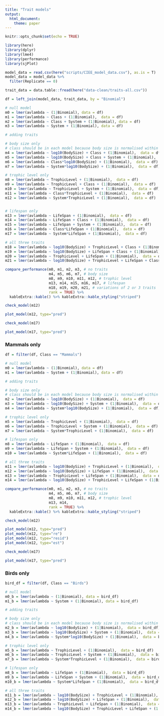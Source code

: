 ```yaml
---
title: "Trait models"
output: 
  html_document:
    theme: paper
---
```


```r
knitr::opts_chunk$set(echo = TRUE)

library(here)
library(dplyr)
library(lme4)
library(performance)
library(sjPlot)

model_data = read.csv(here("scripts/CIEE_model_data.csv"), as.is = T)
model_data = model_data %>%
  filter(Replicate == 0)

trait_data = data.table::fread(here("data-clean/traits-all.csv"))

df = left_join(model_data, trait_data, by = "Binomial")
```

```r
# null model
m0 = lmer(avlambda ~ (1|Binomial), data = df)
m1 = lmer(avlambda ~ Class + (1|Binomial),  data = df)
m2 = lmer(avlambda ~ Class + System + (1|Binomial), data = df)
m3 = lmer(avlambda ~ System + (1|Binomial), data = df)

# adding traits

# body size only
# class should be in each model because body size is normalised within classes
m4 = lmer(avlambda ~ log10(BodySize) + Class + (1|Binomial),  data = df)
m5 = lmer(avlambda ~ log10(BodySize) + Class + System + (1|Binomial),  data = df)
m6 = lmer(avlambda ~ Class*log10(BodySize) + (1|Binomial),  data = df)
m7 = lmer(avlambda ~ System*log10(BodySize) + (1|Binomial),  data = df)

# trophic level only
m8 = lmer(avlambda ~ TrophicLevel + (1|Binomial),  data = df)
m9 = lmer(avlambda ~ TrophicLevel + Class + (1|Binomial),  data = df)
m10 = lmer(avlambda ~ TrophicLevel + System + (1|Binomial),  data = df)
m11 = lmer(avlambda ~ Class*TrophicLevel + (1|Binomial),  data = df)
m12 = lmer(avlambda ~ System*TrophicLevel + (1|Binomial),  data = df)


# lifespan only
m13 = lmer(avlambda ~ LifeSpan + (1|Binomial),  data = df)
m14 = lmer(avlambda ~ LifeSpan + Class + (1|Binomial),  data = df)
m15 = lmer(avlambda ~ LifeSpan + System + (1|Binomial),  data = df)
m16 = lmer(avlambda ~ Class*LifeSpan + (1|Binomial),  data = df)
m17 = lmer(avlambda ~ System*LifeSpan + (1|Binomial),  data = df)

# all three traits
m18 = lmer(avlambda ~ log10(BodySize) + TrophicLevel + Class + (1|Binomial),  data = df)
m19 = lmer(avlambda ~ log10(BodySize) + LifeSpan + Class + (1|Binomial),  data = df)
m20 = lmer(avlambda ~ TrophicLevel + LifeSpan + (1|Binomial),  data = df)
m21 = lmer(avlambda ~ log10(BodySize) + TrophicLevel + LifeSpan + Class + (1|Binomial),  data = df)
```

```r
compare_performance(m0, m1, m2, m3, # no traits
                    m4, m5, m6, m7, # body size
                    m8, m9, m10, m11, m12, # trophic level
                    m13, m14, m15, m16, m17, # lifespan
                    m18, m19, m20, m21, # variations of 2 or 3 traits
                    rank = TRUE) %>%
  kableExtra::kable() %>% kableExtra::kable_styling("striped")
```

```r
check_model(m12)
```

```r
plot_model(m12, type="pred")
```

```r
check_model(m17)
```

```r
plot_model(m17, type="pred")
```


### Mammals only

```r
df = filter(df, Class == "Mammals")

# null model
m0 = lmer(avlambda ~ (1|Binomial), data = df)
m1 = lmer(avlambda ~ System + (1|Binomial), data = df)

# adding traits

# body size only
# class should be in each model because body size is normalised within classes
m2 = lmer(avlambda ~ log10(BodySize) + (1|Binomial),  data = df)
m3 = lmer(avlambda ~ log10(BodySize) + System + (1|Binomial),  data = df)
m4 = lmer(avlambda ~ System*log10(BodySize) + (1|Binomial),  data = df)

# trophic level only
m5 = lmer(avlambda ~ TrophicLevel + (1|Binomial),  data = df)
m6 = lmer(avlambda ~ TrophicLevel + System + (1|Binomial),  data = df)
m7 = lmer(avlambda ~ System*TrophicLevel + (1|Binomial),  data = df)

# lifespan only
m8 = lmer(avlambda ~ LifeSpan + (1|Binomial),  data = df)
m9 = lmer(avlambda ~ LifeSpan + System + (1|Binomial),  data = df)
m10 = lmer(avlambda ~ System*LifeSpan + (1|Binomial),  data = df)

# all three traits
m11 = lmer(avlambda ~ log10(BodySize) + TrophicLevel + (1|Binomial),  data = df)
m12 = lmer(avlambda ~ log10(BodySize) + LifeSpan + (1|Binomial),  data = df)
m13 = lmer(avlambda ~ TrophicLevel + LifeSpan + (1|Binomial),  data = df)
m14 = lmer(avlambda ~ log10(BodySize) + TrophicLevel + LifeSpan + (1|Binomial),  data = df)
```

```r
compare_performance(m0, m1, m2, m3, # no traits
                    m4, m5, m6, m7, # body size
                    m8, m9, m10, m11, m12, # trophic level
                    m13, m14,
                    rank = TRUE) %>%
  kableExtra::kable() %>% kableExtra::kable_styling("striped")
```

```r
check_model(m12)
```

```r
plot_model(m12, type="pred")
plot_model(m12, type="re")
plot_model(m12, type="resid")
plot_model(m12, type="est")
```

```r
check_model(m17)
```

```r
plot_model(m17, type="pred")
```

### Birds only

```r
bird_df = filter(df, Class == "Birds")

# null model
m0_b = lmer(avlambda ~ (1|Binomial), data = bird_df)
m1_b = lmer(avlambda ~ System + (1|Binomial), data = bird_df)

# adding traits

# body size only
# class should be in each model because body size is normalised within classes
m2_b = lmer(avlambda ~ log10(BodySize) + (1|Binomial),  data = bird_df)
m3_b = lmer(avlambda ~ log10(BodySize) + System + (1|Binomial),  data = bird_df)
m4_b = lmer(avlambda ~ System*log10(BodySize) + (1|Binomial),  data = bird_df)

# trophic level only
m5_b = lmer(avlambda ~ TrophicLevel + (1|Binomial),  data = bird_df)
m6_b = lmer(avlambda ~ TrophicLevel + System + (1|Binomial),  data = bird_df)
m7_b = lmer(avlambda ~ System*TrophicLevel + (1|Binomial),  data = bird_df)

# lifespan only
m8_b = lmer(avlambda ~ LifeSpan + (1|Binomial),  data = bird_df)
m9_b = lmer(avlambda ~ LifeSpan + System + (1|Binomial),  data = bird_df)
m10_b = lmer(avlambda ~ System*LifeSpan + (1|Binomial),  data = bird_df)

# all three traits
m11_b = lmer(avlambda ~ log10(BodySize) + TrophicLevel + (1|Binomial),  data = df)
m12_b = lmer(avlambda ~ log10(BodySize) + LifeSpan + (1|Binomial),  data = df)
m13_b = lmer(avlambda ~ TrophicLevel + LifeSpan + (1|Binomial),  data = df)
m14_b = lmer(avlambda ~ log10(BodySize) + TrophicLevel + LifeSpan + (1|Binomial),  data = df)
```

